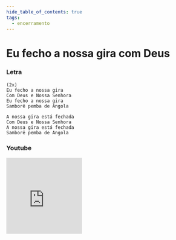 ```yaml
---
hide_table_of_contents: true
tags:
  - encerramento
---
```


# Eu fecho a nossa gira com Deus

### Letra

```text
(2x)
Eu fecho a nossa gira
Com Deus e Nossa Senhora
Eu fecho a nossa gira
Samborê pemba de Angola

A nossa gira está fechada
Com Deus e Nossa Senhora
A nossa gira está fechada
Samborê pemba de Angola
```

### Youtube

<iframe
  width="200"
  height="200"
  src="https://www.youtube.com/embed/MmZItqAN858"
  title="YouTube video player"
  frameborder="0"
  allow="accelerometer; autoplay; clipboard-write; encrypted-media; gyroscope; picture-in-picture; web-share"
  referrerpolicy="strict-origin-when-cross-origin"
  allowfullscreen
></iframe>
